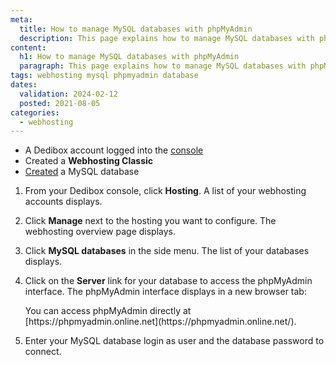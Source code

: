 ```yaml
---
meta:
  title: How to manage MySQL databases with phpMyAdmin
  description: This page explains how to manage MySQL databases with phpMyAdmin
content:
  h1: How to manage MySQL databases with phpMyAdmin
  paragraph: This page explains how to manage MySQL databases with phpMyAdmin
tags: webhosting mysql phpmyadmin database
dates:
  validation: 2024-02-12
  posted: 2021-08-05
categories:
  - webhosting
---
```


<Macro id="webhosting-online" />

<Macro id="requirements" />

- A Dedibox account logged into the [console](https://console.online.net/)
- Created a **Webhosting Classic**
- [Created](/dedibox-console/classic-hosting/how-to/create-mysql-database) a MySQL database

1. From your Dedibox console, click **Hosting**. A list of your webhosting accounts displays.
2. Click **Manage** next to the hosting you want to configure. The webhosting overview page displays.
3. Click **MySQL databases** in the side menu. The list of your databases displays.
4. Click on the **Server** link for your database to access the phpMyAdmin interface. The phpMyAdmin interface displays in a new browser tab:

    <Message type="note">
      You can access phpMyAdmin directly at [https://phpmyadmin.online.net](https://phpmyadmin.online.net/).
    </Message>
5. Enter your MySQL database login as user and the database password to connect.


